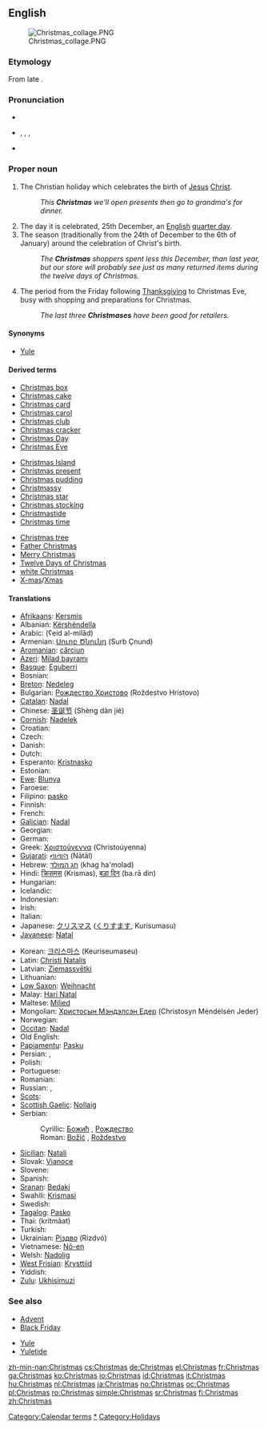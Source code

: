 ==English==
{{wikipedia}}
[[Image:Christmas collage.PNG|thumb]]

===Etymology===
From late {{etyl|ang}} {{term|Cristes mæsse||Christ's mass, Christ's festival}}.

===Pronunciation===
* {{audio|En-Christmas.ogg|audio}}
* {{enPR|KRIS-məs}}, {{IPA|/'kɻɪs.məs/}}, {{SAMPA|/'krIs.m@s/}}, {{SAMPA|/'k@R@ss.mAhs.Ieuse.e/}}
* {{audio|en-us-Christmas.ogg|Audio (US)}}

===Proper noun===
{{en-noun|es}}

# The Christian holiday which celebrates the birth of [[Jesus]] [[Christ]].
#: ''This '''Christmas''' we'll open presents then go to grandma's for dinner.''
# The day it is celebrated, 25th December, an [[English]] [[quarter day]].
# The season (traditionally from the 24th of December to the 6th of January) around the celebration of Christ's birth.
#: ''The '''Christmas''' shoppers spent less this December, than last year, but our store will probably see just as many returned items during the twelve days of Christmas.''
# {{US|retailing}} The period from the Friday following [[Thanksgiving]] to Christmas Eve, busy with shopping and preparations for Christmas.
#: ''The last three '''Christmases''' have been good for retailers.''

====Synonyms====
* [[Yule]]

====Derived terms====
{{rel-top3|Terms derived from "Christmas"}}
* [[Christmas box]]
* [[Christmas cake]]
* [[Christmas card]]
* [[Christmas carol]]
* [[Christmas club]]
* [[Christmas cracker]]
* [[Christmas Day]]
* [[Christmas Eve]]
{{rel-mid3}}
* [[Christmas Island]]
* [[Christmas present]]
* [[Christmas pudding]]
* [[Christmassy]]
* [[Christmas star]]
* [[Christmas stocking]]
* [[Christmastide]]
* [[Christmas time]] <!-- US equivalent of British 'Christmastide' popularized by Charles Schultz-->
{{rel-mid3}}
* [[Christmas tree]]
* [[Father Christmas]]
* [[Merry Christmas]]
* [[Twelve Days of Christmas]]
* [[white Christmas]]
* [[X-mas]]/[[Xmas]]
{{rel-bottom}}

====Translations====
{{trans-top|Christian holiday}}
* [[Afrikaans]]: [[Kersmis]]
* Albanian: [[Kërshëndella]]
* Arabic: {{Arab|[[عيد الميلاد]]}} (ʕeid al-milād) {{m}}
* Armenian: [[Սուրբ Ծնունդ]] (Surb Çnund)
* [[Aromanian]]: [[cărciun]]
* [[Azeri]]: [[Milad bayramı]]
* [[Basque]]: [[Eguberri]]
* Bosnian: {{t-|bs|Božić|m}}
* [[Breton]]: [[Nedeleg]]
* Bulgarian: [[Рождество Христово]] (Roždestvo Hristovo) {{n}}
* [[Catalan]]: [[Nadal]] {{m}}
* Chinese: [[圣诞节]] (Shèng dàn jié)
* [[Cornish]]: [[Nadelek]]
* Croatian: {{t+|hr|Božić|m|alt=Bòžić}}
* Czech: {{t+|cs|Vánoce|f|p}}
* Danish: {{t+|da|jul|c}}
* Dutch: {{t+|nl|Kerstmis}}
* Esperanto: [[Kristnasko]]
* Estonian: {{t-|et|jõulud}}
* [[Ewe]]: [[Blunya]]
* Faroese: {{t+|fo|jól|xs=Faroese}}
* Filipino: [[pasko]]
* Finnish: {{t+|fi|joulu}}
* French: {{t+|fr|Noël|m}}
* [[Galician]]: [[Nadal]] {{m}}
* Georgian: {{t|ka|შობა|Šoba}}
* German: {{t+|de|Weihnachten|n}}
* Greek: [[Χριστούγεννα]] (Christoúyenna) {{f}}
* [[Gujarati]]: [[નાતાલ]] (Nātāl)
* Hebrew: [[חג המולד]] (khag ha'molad)
* Hindi: [[क्रिसमस]] (Krismas), [[बड़ा दिन]] (ba.rā din)
* Hungarian: {{t+|hu|karácsony}}
* Icelandic: {{t+|is|jól|n|p}}
* Indonesian: {{t-|id|Natal|xs=Indonesian}}
* Irish: {{t+|ga|Nollaig|xs=Irish}}
* Italian: {{t+|it|Natale}}
* Japanese: [[クリスマス]] ([[くりすます]], Kurisumasu)
* [[Javanese]]: [[Natal]]
{{trans-mid}}
* Korean: [[크리스마스]] (Keuriseumaseu)
* Latin: [[Christi Natalis]]
* Latvian: [[Ziemassvētki]]
* Lithuanian: {{t+|lt|Kalėdos|xs=Lithuanian}}
* [[Low Saxon]]: [[Weihnacht]]
* Malay: [[Hari Natal]]
* Maltese: [[Milied]] {{m}}
* Mongolian: [[Христосын Мэндэлсэн Едeр]] (Christosyn Mėndėlsėn Jeder)
* Norwegian: {{t-|no|jul|c}}
* [[Occitan]]: [[Nadal]] {{m}}
* Old English: {{t|ang|Cristesmæsse|Crīstesmæsse|xs=Old English}}
* [[Papiamentu]]: [[Pasku]]
* Persian: {{fa-Arab|[[عید میلاد مسیح]]}}, {{fa-Arab|[[عید نوئل]]}}
* Polish: {{t+|pl|Boże Narodzenie|n}}
* Portuguese: {{t+|pt|Natal|m}}
* Romanian: {{t+|ro|Crăciun|n}}
* Russian: {{t+|ru|Рождество Христово|tr=Roždestvó Xristóvo|sc=Cyrl|n}}, {{t+|ru|Рождество|tr=Roždestvó|sc=Cyrl|n}}
* [[Scots]]: {{tø|sco|Christenmas|xs=Scots}}
* [[Scottish Gaelic]]: [[Nollaig]] {{f}}
* Serbian:
*: Cyrillic: [[Божић#Serbian|Божић]] {{m}}, [[Рождество]] {{n}}
*: Roman: [[Božić#Serbian|Božić]] {{m}}, [[Roždestvo]] {{n}}
* [[Sicilian]]: [[Natali]]
* Slovak: [[Vianoce]]
* Slovene: {{t+|sl|Božič}}
* Spanish: {{t+|es|Navidad|f}}
* [[Sranan]]: [[Bedaki]]
* Swahili: [[Krismasi]]
* Swedish: {{t+|sv|jul|c}}
* [[Tagalog]]: [[Pasko]]
* Thai: {{Thai|[[คริสต์มาส]]}} (krítmâat)
* Turkish: {{t+|tr|Noel}}
* Ukrainian: [[Різдво]] (Rizdvó) {{n}}
* Vietnamese: [[Nô-en]]
* Welsh: [[Nadolig]]
* [[West Frisian]]: [[Krysttiid]]
* Yiddish: {{t|yi|ניטל|tr=nitl|sc=Hebr|m}}
* [[Zulu]]: [[Ukhisimuzi]]
{{trans-bottom}}

===See also===
{{top2}}
* [[Advent]]
* [[Black Friday]]
{{mid2}}
<!--* [[quarter day]] how is this related? mentioned above, redundant here -->
* [[Yule]]
* [[Yuletide]]
{{bottom}}

[[Category:Calendar terms]]
[[Category:Christmas|*]]
[[Category:Holidays]]

[[zh-min-nan:Christmas]]
[[cs:Christmas]]
[[de:Christmas]]
[[el:Christmas]]
[[fr:Christmas]]
[[ga:Christmas]]
[[ko:Christmas]]
[[io:Christmas]]
[[id:Christmas]]
[[it:Christmas]]
[[hu:Christmas]]
[[nl:Christmas]]
[[ja:Christmas]]
[[no:Christmas]]
[[oc:Christmas]]
[[pl:Christmas]]
[[ro:Christmas]]
[[simple:Christmas]]
[[sr:Christmas]]
[[fi:Christmas]]
[[zh:Christmas]]